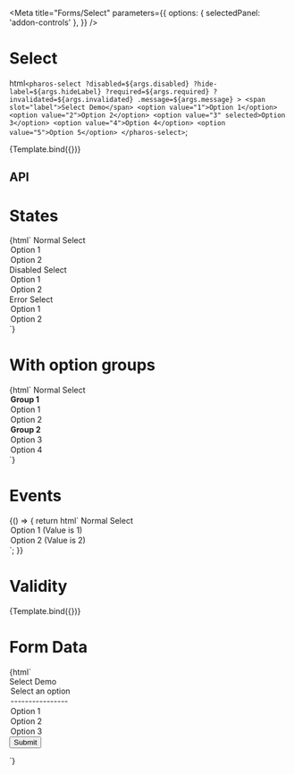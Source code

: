 

<Meta
  title="Forms/Select"
  parameters={{
    options: { selectedPanel: 'addon-controls' },
  }}
/>

# Select

<GuidelineLink path="select" />

  html`
    <pharos-select
      ?disabled=${args.disabled}
      ?hide-label=${args.hideLabel}
      ?required=${args.required}
      ?invalidated=${args.invalidated}
      .message=${args.message}
    >
      <span slot="label">Select Demo</span>
      <option value="1">Option 1</option>
      <option value="2">Option 2</option>
      <option value="3" selected>Option 3</option>
      <option value="4">Option 4</option>
      <option value="5">Option 5</option>
    </pharos-select>
  `;

<Canvas withToolbar>
  <Story name="Base" args={{ disabled: false, hideLabel: false }}>
    {Template.bind({})}
  </Story>
</Canvas>

## API

<ArgsTable of="pharos-select" />

# States

<Canvas withToolbar>
  <Story name="States">{html`
    <pharos-select>
      <span slot="label">Normal Select</span>
      <option value="1">Option 1</option>
      <option value="2" selected>Option 2</option>
    </pharos-select>
    <pharos-select disabled>
      <span slot="label">Disabled Select</span>
      <option value="1">Option 1</option>
      <option value="2" selected>Option 2</option>
    </pharos-select>
    <pharos-select invalidated>
      <span slot="label">Error Select</span>
      <option value="1">Option 1</option>
      <option value="2" selected>Option 2</option>
    </pharos-select>
  `}</Story>
</Canvas>

# With option groups

<Canvas withToolbar>
  <Story name="With option groups">{html`
    <pharos-select>
      <span slot="label">Normal Select</span>
      <optgroup label="Group 1">
        <option value="1">Option 1</option>
        <option value="2" selected>Option 2</option>
      </optgroup>
      <optgroup label="Group 2">
        <option value="3">Option 3</option>
        <option value="4" selected>Option 4</option>
      </optgroup>
    </pharos-select>
  `}</Story>
</Canvas>

# Events

<Canvas withToolbar>
  <Story name="Events">
    {() => {
      return html`
        <pharos-select @change="${(e) => action('Change')(e.target.value)}">
          <span slot="label">Normal Select</span>
          <option value="1">Option 1 (Value is 1)</option>
          <option value="2">Option 2 (Value is 2)</option>
        </pharos-select>
      `;
    }}
  </Story>
</Canvas>

# Validity

<Canvas withToolbar>
  <Story
    name="Validity"
    args={{
      required: true,
      invalidated: true,
      message: 'This field is required, please make a selection',
    }}
  >
    {Template.bind({})}
  </Story>
</Canvas>

# Form Data

<Canvas withToolbar>
  <Story name="Form Data">
    {html`
      <form name="my-form" action="https://httpbin.org/post" method="POST">
        <pharos-select name="my-select" required>
          <span slot="label">Select Demo</span>
          <option value="">Select an option</option>
          <option value="">----------------</option>
          <option value="1">Option 1</option>
          <option value="2">Option 2</option>
          <option value="3">Option 3</option>
        </pharos-select>
        <input
          type="submit"
          value="Submit"
          @click="${(e) => {
            e.preventDefault();
            const form = document.querySelector('form[name="my-form"]');
            const formData = createFormData(form);
            const xhr = new XMLHttpRequest();
            xhr.open('POST', 'https://httpbin.org/post', true);
            xhr.onload = function () {
              const response = JSON.parse(this.responseText);
              action('FormData')(JSON.stringify(response.form));
            };
            xhr.send(formData);
          }}"
        />
      </form>
    `}
  </Story>
</Canvas>
